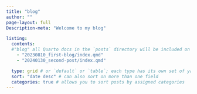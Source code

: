 ```yaml
---
title: "blog"
author: ""
page-layout: full
Description-meta: "Welcome to my blog"

listing: 
  contents:  
  #"blog" all Quarto docs in the `posts` directory will be included on your listing page
    - "20230810_first-blog/index.qmd"
    - "20240130_second-post/index.qmd"

  type: grid # or `default` or `table`; each type has its own set of yaml options to include
  sort: "date desc" # can also sort on more than one field
  categories: true # allows you to sort posts by assigned categories 
---
```

